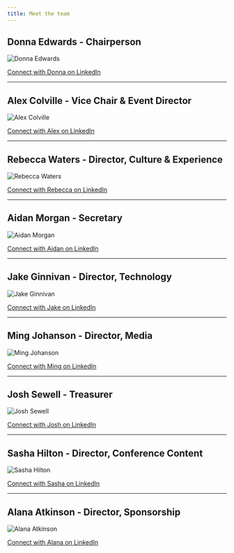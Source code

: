 ```yaml
---
title: Meet the team
---
```


## Donna Edwards - Chairperson

<div style={{ display: 'flex', alignItems: 'flex-start' }}>
    <img src="/images/team/donna-edwards.jpeg" alt="Donna Edwards" style={{ width: '150px', marginRight: '20px' }} />
</div>
<p>
    <a href="https://www.linkedin.com/in/edwardsdonna/">Connect with Donna on LinkedIn</a>
</p>

---

## Alex Colville - Vice Chair & Event Director

<div style={{ display: 'flex', alignItems: 'flex-start' }}>
    <img src="/images/team/alex-colville.jpg" alt="Alex Colville" style={{ width: '150px', marginRight: '20px' }} />
</div>
<p>
    <a href="https://www.linkedin.com/in/alex-colville-83ab1480/">Connect with Alex on LinkedIn</a>
</p>

---

## Rebecca Waters - Director, Culture & Experience

<div style={{ display: 'flex', alignItems: 'flex-start' }}>
    <img src="/images/team/rebecca-waters.jpeg" alt="Rebecca Waters" style={{ width: '150px', marginRight: '20px' }} />
</div>
<p>
    <a href="https://www.linkedin.com/in/rebeccacwaters/">Connect with Rebecca on LinkedIn</a>
</p>

---

## Aidan Morgan - Secretary

<div style={{ display: 'flex', alignItems: 'flex-start' }}>
    <img src="/images/team/aidan-morgan.jpeg" alt="Aidan Morgan" style={{ width: '150px', marginRight: '20px' }} />
</div>
<p>
    <a href="https://www.linkedin.com/in/aidanjmorgan/">Connect with Aidan on LinkedIn</a>
</p>

---

## Jake Ginnivan - Director, Technology

<div style={{ display: 'flex', alignItems: 'flex-start' }}>
    <img src="/images/team/jake-ginnivan.jpeg" alt="Jake Ginnivan" style={{ width: '150px', marginRight: '20px' }} />
</div>
<p>
    <a href="https://www.linkedin.com/in/jakeginnivan/">Connect with Jake on LinkedIn</a>
</p>

---

## Ming Johanson - Director, Media

<div style={{ display: 'flex', alignItems: 'flex-start' }}>
    <img src="/images/team/ming-johanson.jpeg" alt="Ming Johanson" style={{ width: '150px', marginRight: '20px' }} />
</div>
<p>
    <a href="https://www.linkedin.com/in/mingjohanson/">Connect with Ming on LinkedIn</a>
</p>

---

## Josh Sewell - Treasurer

<div style={{ display: 'flex', alignItems: 'flex-start' }}>
    <img src="/images/team/josh-sewell.jpeg" alt="Josh Sewell" style={{ width: '150px', marginRight: '20px' }} />
</div>
<p>
    <a href="https://www.linkedin.com/in/joshsewell/">Connect with Josh on LinkedIn</a>
</p>

---

## Sasha Hilton - Director, Conference Content

<div style={{ display: 'flex', alignItems: 'flex-start' }}>
    <img src="/images/team/sasha-hilton.jpeg" alt="Sasha Hilton" style={{ width: '150px', marginRight: '20px' }} />
</div>
<p>
    <a href="https://www.linkedin.com/in/sasha-hilton">Connect with Sasha on LinkedIn</a>
</p>

---

## Alana Atkinson - Director, Sponsorship

<div style={{ display: 'flex', alignItems: 'flex-start' }}>
    <img src="/images/team/alana-atkinson.jpeg" alt="Alana Atkinson" style={{ width: '150px', marginRight: '20px' }} />
</div>
<p>
    <a href="https://www.linkedin.com/in/alanaatkinson/">Connect with Alana on LinkedIn</a>
</p>
